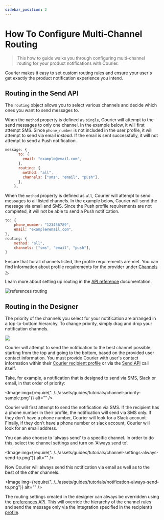```yaml
---
sidebar_position: 2
---
```



# How To Configure Multi-Channel Routing

> This how to guide walks you through configuring multi-channel routing for your product notifications with Courier.

Courier makes it easy to set custom routing rules and ensure your user's get exactly the product notification experience you intend.

## Routing in the Send API

The `routing` object allows you to select various channels and decide which ones you want to send messages to.

When the `method` property is defined as `single`, Courier will attempt to the send messages to only one channel. In the example below, it will first attempt SMS. Since  `phone_number` is not included in the user profile, it will attempt to send via email *instead*. If the email is sent successfully, it will not attempt to send a Push notification.

```javascript
message: {
      to: {
        email: "example@email.com",
      },
      routing: {
        method: "all",
        channels: ["sms", "email", "push"],
      },
    },
```

When the `method` property is defined as `all`, Courier will attempt to send messages to all listed channels. In the example below, Courier will send the message via email and SMS. Since the Push profile requirements are not completed, it will not be able to send a Push notification.

```javascript
to: {
    phone_number: "123456789",
    email: "example@email.com",
},
routing: {
    method: "all",
    channels: ["sms", "email", "push"],
}
```

Ensure that for all channels listed, the profile requirements are met. You can find information about profile requirements for the provider under [Channels >](https://www.courier.com/docs/guides/providers/).

Learn more about setting up routing in the [API reference](https://www.courier.com/docs/reference/send/message/0) documentation.

![references routing](https://user-images.githubusercontent.com/28051494/195457907-1c547277-a15a-4a81-ace2-c0138e2878f0.png)

## Routing in the Designer

The priority of the channels you select for your notification are arranged in a top-to-bottom hierarchy. To change priority, simply drag and drop your notification channels.

<GifWrapper width={714} height={378}>

![](../../assets/guides/tutorials/reorder-channel-priority.gif)

</GifWrapper>

Courier will attempt to send the notification to the best channel possible, starting from the top and going to the bottom, based on the provided user contact information. You must provide Courier with user's contact information within their [Courier recipient profile](../../reference/profiles/intro.mdx) or via the [Send API](../../reference/send/message.mdx) call itself.

Take, for example, a notification that is designed to send via SMS, Slack or email, in that order of priority:

<Image img={require("../../assets/guides/tutorials/channel-priority-sample.png")} alt="" />

Courier will first attempt to send the notification via SMS. If the recipient has a phone number in their profile, the notification will send via SMS only. If they don't have a phone number, Courier will look for a Slack account. Finally, if they don't have a phone number or slack account, Courier will look for an email address.

You can also choose to 'always send' to a specific channel. In order to do this, select the channel settings and turn on 'Always send to'.

<Image img={require("../../assets/guides/tutorials/channel-settings-always-send-to.png")} alt="" />

Now Courier will always send this notification via email as well as to the best of the other channels.

<Image img={require("../../assets/guides/tutorials/notification-always-send-to.png")} alt="" />

The routing settings created in the designer can always be overridden using the [preferences API](../../reference/preferences/intro.mdx). This will override the hierarchy of the channel rules and send the message only via the Integration specified in the recipient’s [profile](../../reference/profiles/intro.mdx).
